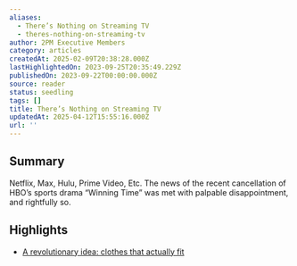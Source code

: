 ```yaml
---
aliases:
  - There’s Nothing on Streaming TV
  - theres-nothing-on-streaming-tv
author: 2PM Executive Members
category: articles
createdAt: 2025-02-09T20:38:28.000Z
lastHighlightedOn: 2023-09-25T20:35:49.229Z
publishedOn: 2023-09-22T00:00:00.000Z
source: reader
status: seedling
tags: []
title: There’s Nothing on Streaming TV
updatedAt: 2025-04-12T15:55:16.000Z
url: ''
---
```

## Summary

Netflix, Max, Hulu, Prime Video, Etc. The news of the recent cancellation of HBO’s sports drama “Winning Time” was met with palpable disappointment, and rightfully so.

## Highlights

- [A revolutionary idea: clothes that actually fit](https://2PML.us17.list-manage.com/track/click?u=e5c9ff1dc004212156ddfb8ed&id=de396b49cb&e=b4a0bccc17)
